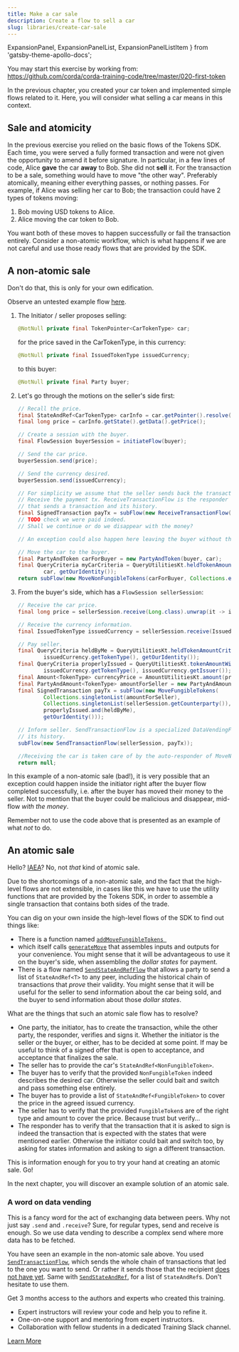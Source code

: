 ```yaml
---
title: Make a car sale
description: Create a flow to sell a car
slug: libraries/create-car-sale
---
```


  ExpansionPanel,
  ExpansionPanelList,
  ExpansionPanelListItem
} from 'gatsby-theme-apollo-docs';

<ExpansionPanel title="Code">

You may start this exercise by working from: https://github.com/corda/corda-training-code/tree/master/020-first-token

</ExpansionPanel>

In the previous chapter, you created your car token and implemented simple flows related to it. Here, you will consider what selling a car means in this context.

## Sale and atomicity

In the previous exercise you relied on the basic flows of the Tokens SDK. Each time, you were served a fully formed transaction and were not given the opportunity to amend it before signature. In particular, in a few lines of code, Alice **gave** the car **away** to Bob. She did not **sell** it. For the transaction to be a sale, something would have to move "the other way". Preferably atomically, meaning either everything passes, or nothing passes. For example, if Alice was selling her car to Bob; the transaction could have 2 types of tokens moving:

1. Bob moving USD tokens to Alice.
2. Alice moving the car token to Bob.

You want both of these moves to happen successfully or fail the transaction entirely. Consider a non-atomic workflow, which is what happens if we are not careful and use those ready flows that are provided by the SDK.

## A non-atomic sale

<HighlightBox type="warn">

Don't do that, this is only for your own edification.

</HighlightBox>

Observe an untested example flow [here](https://github.com/corda/corda-training-code/blob/master/030-tokens-sdk/workflows/src/test/java/com/template/car/flow/bad/NonAtomicSale.java).

1. The Initiator / seller proposes selling:

    ```java
    @NotNull private final TokenPointer<CarTokenType> car;
    ```
    for the price saved in the CarTokenType, in this currency:

    ```java
    @NotNull private final IssuedTokenType issuedCurrency;
    ```
    to this buyer:

    ```java
    @NotNull private final Party buyer;
    ```
2. Let's go through the motions on the seller's side first:

    ```java
    // Recall the price.
    final StateAndRef<CarTokenType> carInfo = car.getPointer().resolve(getServiceHub());
    final long price = carInfo.getState().getData().getPrice();

    // Create a session with the buyer.
    final FlowSession buyerSession = initiateFlow(buyer);

    // Send the car price.
    buyerSession.send(price);

    // Send the currency desired.
    buyerSession.send(issuedCurrency);

    // For simplicity we assume that the seller sends back the transaction that paid the seller.
    // Receive the payment tx. ReceiveTransactionFlow is the responder flow of a specialized DataVendingFlow
    // that sends a transaction and its history.
    final SignedTransaction payTx = subFlow(new ReceiveTransactionFlow(buyerSession));
    // TODO check we were paid indeed.
    // Shall we continue or do we disappear with the money?

    // An exception could also happen here leaving the buyer without their money or car.

    // Move the car to the buyer.
    final PartyAndToken carForBuyer = new PartyAndToken(buyer, car);
    final QueryCriteria myCarCriteria = QueryUtilitiesKt.heldTokenAmountCriteria(
            car, getOurIdentity());
    return subFlow(new MoveNonFungibleTokens(carForBuyer, Collections.emptyList(), myCarCriteria));
    ```
3. From the buyer's side, which has a `FlowSession sellerSession`:

    ```java
    // Receive the car price.
    final long price = sellerSession.receive(Long.class).unwrap(it -> it);

    // Receive the currency information.
    final IssuedTokenType issuedCurrency = sellerSession.receive(IssuedTokenType.class).unwrap(it -> it);

    // Pay seller.
    final QueryCriteria heldByMe = QueryUtilitiesKt.heldTokenAmountCriteria(
            issuedCurrency.getTokenType(), getOurIdentity());
    final QueryCriteria properlyIssued = QueryUtilitiesKt.tokenAmountWithIssuerCriteria(
            issuedCurrency.getTokenType(), issuedCurrency.getIssuer());
    final Amount<TokenType> currencyPrice = AmountUtilitiesKt.amount(price, issuedCurrency.getTokenType());
    final PartyAndAmount<TokenType> amountForSeller = new PartyAndAmount<>(sellerSession.getCounterparty(), currencyPrice);
    final SignedTransaction payTx = subFlow(new MoveFungibleTokens(
            Collections.singletonList(amountForSeller),
            Collections.singletonList(sellerSession.getCounterparty()),
            properlyIssued.and(heldByMe),
            getOurIdentity()));

    // Inform seller. SendTransactionFlow is a specialized DataVendingFlow that sends a transaction and
    // its history.
    subFlow(new SendTransactionFlow(sellerSession, payTx));

    //Receiving the car is taken care of by the auto-responder of MoveNonFungibleTokens.
    return null;
    ```

In this example of a non-atomic sale (bad!), it is very possible that an exception could happen inside the initiator right after the buyer flow completed successfully, i.e. after the buyer has moved their money to the seller. Not to mention that the buyer could be malicious and disappear, mid-flow _with the money_.

<HighlightBox type="warn">

Remember not to use the code above that is presented as an example of what _not_ to do.

</HighlightBox>

## An atomic sale

Hello? [IAEA](https://www.iaea.org/)? No, not _that_ kind of atomic sale.

Due to the shortcomings of a non-atomic sale, and the fact that the high-level flows are not extensible, in cases like this we have to use the utility functions that are provided by the Tokens SDK, in order to assemble a single transaction that contains both sides of the trade.

You can dig on your own inside the high-level flows of the SDK to find out things like:

* There is a function named [`addMoveFungibleTokens `](https://github.com/corda/token-sdk/blob/b9a1ee76434defd0b234df05c972202c7f1a2a5c/workflows/src/main/kotlin/com/r3/corda/lib/tokens/workflows/flows/move/MoveFungibleTokensFlow.kt#L46)
* which itself calls [`generateMove`](https://github.com/corda/token-sdk/blob/b9a1ee76434defd0b234df05c972202c7f1a2a5c/modules/selection/src/main/kotlin/com.r3.corda.lib.tokens.selection/api/Selector.kt#L106) that assembles inputs and outputs for your convenience. You might sense that it will be advantageous to use it on the buyer's side, when assembling the _dollar states_ for payment.
* There is a flow named [`SendStateAndRefFlow`](https://github.com/corda/corda/blob/68bb7a0e7bb900117c2ed0d9174fea36d3d4aedc/core/src/main/kotlin/net/corda/core/flows/SendTransactionFlow.kt#L81) that allows a party to send a list of `StateAndRef<T>` to any peer, including the historical chain of transactions that _prove_ their validity. You might sense that it will be useful for the seller to send information about the car being sold, and the buyer to send information about those _dollar states_.

What are the things that such an atomic sale flow has to resolve?

* One party, the initiator, has to create the transaction, while the other party, the responder, verifies and signs it. Whether the initiator is the seller or the buyer, or either, has to be decided at some point. If may be useful to think of a signed offer that is open to acceptance, and acceptance that finalizes the sale.
* The seller has to provide the car's `StateAndRef<NonFungibleToken>`.
* The buyer has to verify that the provided `NonFungibleToken` indeed describes the desired car. Otherwise the seller could bait and switch and pass something else entirely.
* The buyer has to provide a list of `StateAndRef<FungibleToken>` to cover the price in the agreed issued currency.
* The seller has to verify that the provided `FungibleToken`s are of the right type and amount to cover the price. Because trust but verify...
* The responder has to verify that the transaction that it is asked to sign is indeed the transaction that is expected with the states that were mentioned earlier. Otherwise the initiator could bait and switch too, by asking for states information and asking to sign a different transaction.

This is information enough for you to try your hand at creating an atomic sale. Go!

In the next chapter, you will discover an example solution of an atomic sale.

### A word on data vending

This is a fancy word for the act of exchanging data between peers. Why not just say `.send` and `.receive`? Sure, for regular types, send and receive is enough. So we use data vending to describe a complex send where more data has to be fetched.

You have seen an example in the non-atomic sale above. You used [`SendTransactionFlow`](https://github.com/corda/corda/blob/68bb7a0e7bb900117c2ed0d9174fea36d3d4aedc/core/src/main/kotlin/net/corda/core/flows/SendTransactionFlow.kt#L70), which sends the whole chain of transactions that led to the one you want to send. Or rather it sends those that the recipient [does not have yet](https://github.com/corda/corda/blob/68bb7a0e7bb900117c2ed0d9174fea36d3d4aedc/core/src/main/kotlin/net/corda/core/flows/SendTransactionFlow.kt#L127). Same with [`SendStateAndRef`](https://github.com/corda/corda/blob/68bb7a0e7bb900117c2ed0d9174fea36d3d4aedc/core/src/main/kotlin/net/corda/core/flows/SendTransactionFlow.kt#L81), for a list of `StateAndRef`s. Don't hesitate to use them.

<HighlightBox type="support">

Get 3 months access to the authors and experts who created this training.

* Expert instructors will review your code and help you to refine it.
* One-on-one support and mentoring from expert instructors.
* Collaboration with fellow students in a dedicated Training Slack channel.

<div class="cta-wrapper">
<a href="/in-closing/get-paid-support/" class="cta-button">Learn More</a>
</div>

</HighlightBox>
